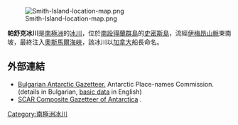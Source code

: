 {{no footnotes|time=2013-10-27T09:15:00+00:00}}
[[Image:Smith-Island-location-map.png|thumb]]

'''帕舒克冰川'''是[[南極洲|南極洲]]的[[冰川|冰川]]，位於[[南設得蘭群島|南設得蘭群島]]的[[史密斯島|史密斯島]]，流經[[伊梅昂山脈|伊梅昂山脈]]東南坡，最終注入[[奧斯馬爾海峽|奧斯馬爾海峽]]，該冰川以[[加拿大|加拿大]]船長命名。

{{coord|62|59|45|S|62|30|00|W|display=title}}

==外部連結==
* [http://apcbg.org/gazet-bg.doc Bulgarian Antarctic Gazetteer.] {{Wayback|url=http://apcbg.org/gazet-bg.doc |date=20160206203828 }} Antarctic Place-names Commission. (details in Bulgarian, [http://apcbg.org/gazet.htm basic data] {{Wayback|url=http://apcbg.org/gazet.htm |date=20160304071225 }} in English)
* [http://data.aad.gov.au/aadc/gaz/scar/ SCAR Composite Gazetteer of Antarctica] {{WebCite|url=https://www.webcitation.org/5ug2CfC7m?url=http://data.aad.gov.au/aadc/gaz/scar/ |date=20101202140255 |dateformat=iso }}.

{{Antarctica-geo-stub}}
[[Category:南極洲冰川|Category:南極洲冰川]]